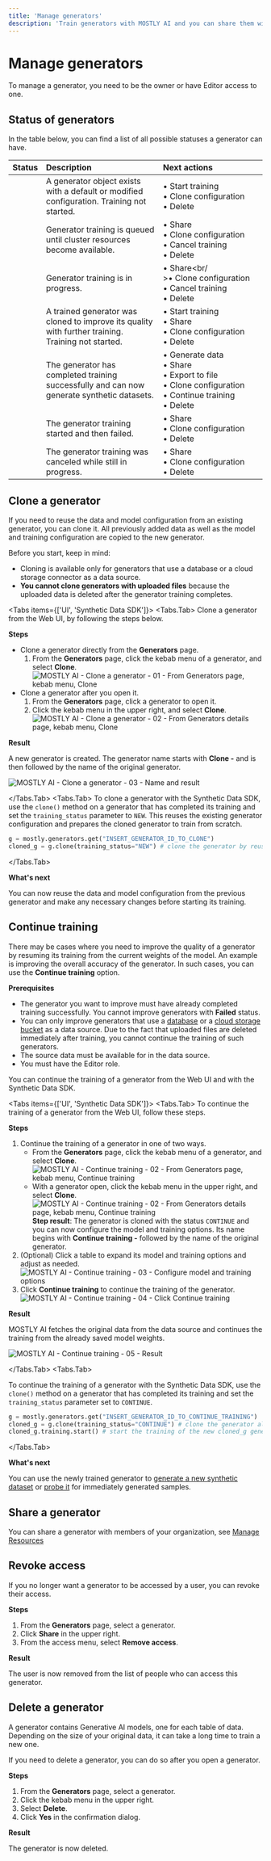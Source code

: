 ```yaml
---
title: 'Manage generators'
description: 'Train generators with MOSTLY AI and you can share them with peers and colleagues, generate synthetic datasets, transfer ownership, manage access, and more.'
---
```



# Manage generators

To manage a generator, you need to be the owner or have Editor access to one.

## Status of generators

In the table below, you can find a list of all possible statuses a generator can have.

| Status         | Description                                                                                        | Next actions                                                                                                         |
| :------------- | :------------------------------------------------------------------------------------------------- | :------------------------------------------------------------------------------------------------------------------- |
| <New />        | A generator object exists with a default or modified configuration. Training not started.          | • Start training<br />• Clone configuration<br />• Delete                                                            |
| <Queued />     | Generator training is queued until cluster resources become available.                             | • Share<br />• Clone configuration<br />• Cancel training<br />• Delete                                              |
| <InProgress /> | Generator training is in progress.                                                                 | • Share<br/ >•&nbsp;Clone&nbsp;configuration<br />•&nbsp;Cancel&nbsp;training<br />• Delete                          |
| <Continue />   | A trained generator was cloned to improve its quality with further training. Training not started. | • Start&nbsp;training<br />• Share<br />• Clone configuration<br />• Delete                                          |
| <Ready />      | The generator has completed training successfully and can now generate synthetic datasets.         | • Generate data<br />• Share<br />• Export to file<br />• Clone configuration<br />• Continue training<br />• Delete |
| <Failed />     | The generator training started and then failed.                                                    | • Share<br />• Clone configuration<br />• Delete                                                                     |
| <Canceled />   | The generator training was canceled while still in progress.                                       | • Share<br />• Clone configuration<br />• Delete                                                                     |

## Clone a generator

If you need to reuse the data and model configuration from an existing generator, you can clone it. All previously added data as well as the model and training configuration are copied to the new generator.

<Callout>
Before you start, keep in mind:

- Cloning is available only for generators that use a database or a cloud storage connector as a data source.
- **You cannot clone generators with uploaded files** because the uploaded data is deleted after the generator training completes.

</Callout>

<Tabs items={['UI', 'Synthetic Data SDK']}>
<Tabs.Tab>
Clone a generator from the Web UI, by following the steps below.

**Steps**

- Clone a generator directly from the **Generators** page.
  1. From the **Generators** page, click the kebab menu of a generator, and select **Clone**.
     <Image src="/docimages/generators/manage/clone-from-generators-page.webp" alt="MOSTLY AI - Clone a generator - 01 - From Generators page, kebab menu, Clone" width={800} height={150} />
- Clone a generator after you open it.
  1. From the **Generators** page, click a generator to open it.
  2. Click the kebab menu in the upper right, and select **Clone**.
     <Image src="/docimages/generators/manage/clone-from-generator-details.webp" alt="MOSTLY AI - Clone a generator - 02 - From Generators details page, kebab menu, Clone" width={800} height={150} />

**Result**

A new generator is created. The generator name starts with **Clone -** and is then followed by the name of the original generator.

<Image src="/docimages/generators/manage/cloned-generator-result-name.webp" alt="MOSTLY AI - Clone a generator - 03 - Name and result" width={800} height={150} />

</Tabs.Tab>
<Tabs.Tab>
To clone a generator with the Synthetic Data SDK, use the `clone()` method on a generator that has completed its training and set the `training_status` parameter to `NEW`. This reuses the existing generator configuration and prepares the cloned generator to train from scratch.

```python filename="python" copy
g = mostly.generators.get("INSERT_GENERATOR_ID_TO_CLONE")
cloned_g = g.clone(training_status="NEW") # clone the generator by reusing its data and model configuration and prepare for a new training
```

</Tabs.Tab>
</Tabs>

**What's next**

You can now reuse the data and model configuration from the previous generator and make any necessary changes before starting its training.

## Continue training

There may be cases where you need to improve the quality of a generator by resuming its training from the current weights of the model. An example is improving the overall accuracy of the generator. In such cases, you can use the **Continue training** option.

**Prerequisites**

- The generator you want to improve must have already completed training successfully. You cannot improve generators with **Failed** status.
- You can only improve generators that use a [database](/connectors/create#database-connectors) or a [cloud storage bucket](/connectors/create#cloud-storage-connectors) as a data source. Due to the fact that uploaded files are deleted immediately after training, you cannot continue the training of such generators.
- The source data must be available for in the data source.
- You must have the Editor role.

You can continue the training of a generator from the Web UI and with the Synthetic Data SDK.

<Tabs items={['UI', 'Synthetic Data SDK']}>
<Tabs.Tab>
To continue the training of a generator from the Web UI, follow these steps.

**Steps**

1. Continue the training of a generator in one of two ways.
   - From the **Generators** page, click the kebab menu of a generator, and select **Clone**.
     <Image src="/docimages/generators/manage/continue-training-01-generators-page-kebab-menu.webp" alt="MOSTLY AI - Continue training - 02 - From Generators page, kebab menu, Continue training" width={800} height={150} />
   - With a generator open, click the kebab menu in the upper right, and select **Clone**.
     <Image src="/docimages/generators/manage/continue-training-02-opened-generator.webp" alt="MOSTLY AI - Continue training - 02 - From Generators details page, kebab menu, Continue training" width={800} height={150} />
     **Step result**: The generator is cloned with the status `CONTINUE` and you can now configure the model and training options. Its name begins with **Continue training -** followed by the name of the original generator.
2. (Optional) Click a table to expand its model and training options and adjust as needed.
   <Image src="/docimages/generators/manage/continue-training-03-configure-model-training.webp" alt="MOSTLY AI - Continue training - 03 - Configure model and training options" width={800} height={150} />
3. Click **Continue training** to continue the training of the generator.
   <Image src="/docimages/generators/manage/continue-training-04-click-continue-training.webp" alt="MOSTLY AI - Continue training - 04 - Click Continue training" width={800} height={150} />

**Result**

MOSTLY AI fetches the original data from the data source and continues the training from the already saved model weights.

<Image src="/docimages/generators/manage/continue-training-05-result.webp" alt="MOSTLY AI - Continue training - 05 - Result" width={800} height={150} />

</Tabs.Tab>
<Tabs.Tab>

To continue the training of a generator with the Synthetic Data SDK, use the `clone()` method on a generator that has completed its training and set the `training_status` parameter set to `CONTINUE`.

```python filename="python" copy
g = mostly.generators.get("INSERT_GENERATOR_ID_TO_CONTINUE_TRAINING")
cloned_g = g.clone(training_status="CONTINUE") # clone the generator along with its saved model weights
cloned_g.training.start() # start the training of the new cloned_g generator
```

</Tabs.Tab>
</Tabs>

**What's next**

You can use the newly trained generator to [generate a new synthetic dataset](/synthetic-datasets/generate) or [probe it](/generators/live-probing) for immediately generated samples.

## Share a generator

You can share a generator with members of your organization, see [Manage Resources](../organizations/manage-resources.mdx#share-a-resource-with-an-organization)

## Revoke access

If you no longer want a generator to be accessed by a user, you can revoke their access.

**Steps**

1. From the **Generators** page, select a generator.
2. Click **Share** in the upper right.
3. From the access menu, select **Remove access**.

**Result**

The user is now removed from the list of people who can access this generator.

## Delete a generator

A generator contains Generative AI models, one for each table of data. Depending on the size of your original data, it can take a long time to train a new one.

If you need to delete a generator, you can do so after you open a generator.

**Steps**

1. From the **Generators** page, select a generator.
2. Click the kebab menu in the upper right.
3. Select **Delete**.
4. Click **Yes** in the confirmation dialog.

**Result**

The generator is now deleted.
